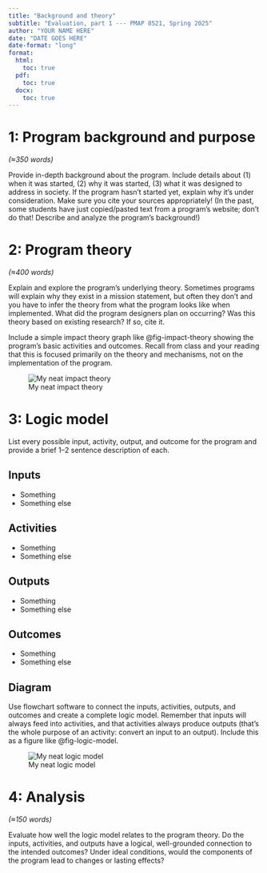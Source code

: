 ```yaml
---
title: "Background and theory"
subtitle: "Evaluation, part 1 --- PMAP 8521, Spring 2025"
author: "YOUR NAME HERE"
date: "DATE GOES HERE"
date-format: "long"
format:
  html:
    toc: true
  pdf:
    toc: true
  docx:
    toc: true
---
```


# 1: Program background and purpose

*(≈350 words)*
 
Provide in-depth background about the program. Include details about (1) when it was started, (2) why it was started, (3) what it was designed to address in society. If the program hasn’t started yet, explain why it’s under consideration. Make sure you cite your sources appropriately! (In the past, some students have just copied/pasted text from a program's website; don't do that! Describe and analyze the program's background!)


# 2: Program theory

*(≈400 words)*

Explain and explore the program’s underlying theory. Sometimes programs will explain why they exist in a mission statement, but often they don’t and you have to infer the theory from what the program looks like when implemented. What did the program designers plan on occurring? Was this theory based on existing research? If so, cite it.

Include a simple impact theory graph like @fig-impact-theory showing the program’s basic activities and outcomes. Recall from class and your reading that this is focused primarily on the theory and mechanisms, not on the implementation of the program.

![My neat impact theory](figures/placeholder.png){#fig-impact-theory}


# 3: Logic model

List every possible input, activity, output, and outcome for the program and provide a brief 1–2 sentence description of each.

## Inputs

- Something
- Something else

## Activities

- Something
- Something else

## Outputs

- Something
- Something else

## Outcomes

- Something
- Something else

## Diagram

Use flowchart software to connect the inputs, activities, outputs, and outcomes and create a complete logic model. Remember that inputs will always feed into activities, and that activities always produce outputs (that's the whole purpose of an activity: convert an input to an output). Include this as a figure like @fig-logic-model.

![My neat logic model](figures/placeholder.png){#fig-logic-model}


# 4: Analysis

*(≈150 words)*

Evaluate how well the logic model relates to the program theory. Do the inputs, activities, and outputs have a logical, well-grounded connection to the intended outcomes? Under ideal conditions, would the components of the program lead to changes or lasting effects?
